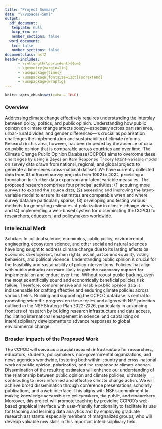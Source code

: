 ```yaml
---
title: "Project Summary"
date: "\\vspace{-5em}"
output: 
  pdf_document:
   template: null
   keep_tex: no
   number_sections: false
  word_document:
   toc: false
   number_sections: false
documentclass: nsf2
header-includes:
      - \setlength{\parindent}{0cm}
      - \geometry{margin=1in}
      - \usepackage{times}
      - \usepackage[fontsize=12pt]{scrextend}
      - \usepackage{wrapfig}
---
```


```r
knitr::opts_chunk$set(echo = TRUE)
```

### Overview
Addressing climate change effectively requires understanding the interplay between policy, politics, and public opinion.
Understanding how public opinion on climate change affects policy---especially across partisan lines, urban-rural divides, and gender differences---is crucial as polarization challenges the implementation and sustainability of climate reforms.
Research in this area, however, has been impeded by the absence of data on public opinion that is comparable across countries and over time.
The Climate Change Public Opinion Database (CCPOD) aims to overcome these challenges by using a Bayesian Item Response Theory latent-variable model on survey data drawn from national, regional, and global projects to generate a time-series cross-national dataset.
We have currently collected data from 93 different survey projects from 1992 to 2022, providing a foundation for further data expansion and latent variable measures.
The proposed research comprises four principal activities: (1) acquiring more surveys to expand the source data, (2) assessing and improving the latent-variable model to ensure its estimates are comparable when and where survey data are particularly sparse, (3) developing and testing various methods for generating estimates of polarization in climate-change views, and (4) implementing a web-based system for disseminating the CCPOD to researchers, educators, and policymakers worldwide.


### Intellectual Merit
Scholars in political science, economics, public policy, environmental engineering, ecosystem science, and other social and natural sciences have long sought to address climate change due to its lasting effects on economic development, human rights, social justice and equality, voting behaviors, and political violence.
Understanding public opinion is crucial for the feasibility and sustainability of policy interventions.
Policies that align with public attitudes are more likely to gain the necessary support for implementation and endure over time.
Without robust public backing, even the most scientifically sound and economically beneficial policies risk failure.
Therefore, comprehensive and reliable public opinion data is indispensable for crafting effective and enduring climate policies across various fields.
Building and supporting the CCPOD database is central to promoting scientific progress on these topics and aligns with NSF priorities outlined in the NSF Strategic Plan 2022-2026, particularly in advancing frontiers of research by building research infrastructure and data access, facilitating international engagement in science, and capitalizing on interdisciplinary developments to advance responses to global environmental change.


### Broader Impacts of the Proposed Work
The CCPOD will serve as a crucial research infrastructure for researchers, educators, students, policymakers, non-governmental organizations, and news agencies worldwide, fostering both within-country and cross-national work on public opinion, polarization, and the response to climate change.
Dissemination of the resulting estimates will enhance our understanding of the relationship between public opinion and climate policies, ultimately contributing to more informed and effective climate change action.
We will achieve broad dissemination through conference presentations, scholarly publications, and a web interface.
This aligns with NSF’s commitment to making knowledge accessible to policymakers, the public, and researchers.
Moreover, this project will promote teaching by providing CCPOD's web-based graphical interface with user-friendly functionality to facilitate its use for teaching and learning data analytics and by employing graduate research assistants, especially members of marginalized groups, who will develop valuable new skills in this important interdisciplinary field.
